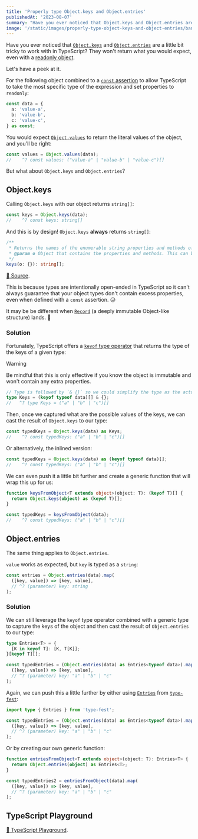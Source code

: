 ```yaml
---
title: 'Properly type Object.keys and Object.entries'
publishedAt: '2023-08-07'
summary: "Have you ever noticed that Object.keys and Object.entries are a little bit tricky to work with in TypeScript? They won't return what you would expect. Here's how to properly type them."
image: '/static/images/properly-type-object-keys-and-object-entries/banner.png'
---
```


Have you ever noticed that [`Object.keys`](https://developer.mozilla.org/docs/Web/JavaScript/Reference/Global_Objects/Object/keys) and [`Object.entries`](https://developer.mozilla.org/docs/Web/JavaScript/Reference/Global_Objects/Object/entries) are a little bit tricky to work with in TypeScript? They won't return what you would expect, even with a [readonly object](https://www.typescriptlang.org/docs/handbook/utility-types.html#readonlytype).

Let's have a peek at it.

For the following object combined to a [`const` assertion](https://www.typescriptlang.org/docs/handbook/release-notes/typescript-3-4.html#const-assertions) to allow TypeScript to take the most specific type of the expression and set properties to `readonly`:

```typescript
const data = {
  a: 'value-a',
  b: 'value-b',
  c: 'value-c',
} as const;
```

You would expect [`Object.values`](https://developer.mozilla.org/docs/Web/JavaScript/Reference/Global_Objects/Object/values) to return the literal values of the object, and you'll be right:

```typescript
const values = Object.values(data);
//    ^? const values: ("value-a" | "value-b" | "value-c")[]
```

But what about `Object.keys` and `Object.entries`?

## Object.keys

Calling `Object.keys` with our object returns `string[]`:

```typescript
const keys = Object.keys(data);
//    ^? const keys: string[]
```

And this is by design! `Object.keys` **always** returns `string[]`:

```typescript
/**
 * Returns the names of the enumerable string properties and methods of an object.
 * @param o Object that contains the properties and methods. This can be an object that you created or an existing Document Object Model (DOM) object.
 */
keys(o: {}): string[];
```

[🔗 Source](https://github.com/microsoft/TypeScript/blob/36ac4eb700ce596033762b821545753753d13444/src/lib/es2015.core.d.ts#L301-L305).

This is because types are intentionally open-ended in TypeScript so it can't always guarantee that your object types don't contain excess properties, even when defined with a `const` assertion. 😥

It may be be different when [`Record`](https://github.com/tc39/proposal-record-tuple) (a deeply immutable Object-like structure) lands. 🤞

### Solution

Fortunately, TypeScript offers a [`keyof` type operator](https://www.typescriptlang.org/docs/handbook/2/keyof-types.html) that returns the type of the keys of a given type:

> [!WARNING]
> Be mindful that this is only effective if you know the object is immutable and won't contain any extra properties.

```typescript
// Type is followed by `& {}` so we could simplify the type as the actual content rather than just displaying `Keys`
type Keys = (keyof typeof data)[] & {};
//   ^? type Keys = ("a" | "b" | "c")[]
```

Then, once we captured what are the possible values of the keys, we can cast the result of `Object.keys` to our type:

```typescript
const typedKeys = Object.keys(data) as Keys;
//    ^? const typedKeys: ("a" | "b" | "c")[]
```

Or alternatively, the inlined version:

```typescript
const typedKeys = Object.keys(data) as (keyof typeof data)[];
//    ^? const typedKeys: ("a" | "b" | "c")[]
```

We can even push it a little bit further and create a generic function that will wrap this up for us:

```typescript
function keysFromObject<T extends object>(object: T): (keyof T)[] {
  return Object.keys(object) as (keyof T)[];
}

const typedKeys = keysFromObject(data);
//    ^? const typedKeys: ("a" | "b" | "c")[]
```

## Object.entries

The same thing applies to `Object.entries`.

`value` works as expected, but `key` is typed as a `string`:

```typescript
const entries = Object.entries(data).map(
  ([key, value]) => [key, value],
  // ^? (parameter) key: string
);
```

### Solution

We can still leverage the `keyof` type operator combined with a generic type to capture the keys of the object and then cast the result of `Object.entries` to our type:

```typescript
type Entries<T> = {
  [K in keyof T]: [K, T[K]];
}[keyof T][];

const typedEntries = (Object.entries(data) as Entries<typeof data>).map(
  ([key, value]) => [key, value],
  // ^? (parameter) key: "a" | "b" | "c"
);
```

Again, we can push this a little further by either using [`Entries`](https://github.com/sindresorhus/type-fest/blob/main/source/entries.d.ts) from [`type-fest`](https://github.com/sindresorhus/type-fest):

```typescript
import type { Entries } from 'type-fest';

const typedEntries = (Object.entries(data) as Entries<typeof data>).map(
  ([key, value]) => [key, value],
  // ^? (parameter) key: "a" | "b" | "c"
);
```

Or by creating our own generic function:

```typescript
function entriesFromObject<T extends object>(object: T): Entries<T> {
  return Object.entries(object) as Entries<T>;
}

const typedEntries2 = entriesFromObject(data).map(
  ([key, value]) => [key, value],
  // ^? (parameter) key: "a" | "b" | "c"
);
```

## TypeScript Playground

[🔗 TypeScript Playground](https://www.typescriptlang.org/play?ssl=63&ssc=3&pln=56&pc=1#code/MYewdgzgLgBAJgQygmBeGBvAUDGCBcMA5AG4IA2ArgKYC0CRANDjAEaGkU22tMvAcyVOsD4BfPBBihIUANxYsAegBUKnCpgB5VgCtqwKADohNCBqWKZ0GKepT0O-YZNd7ACkTIAlAqVLcXAA9AH5FVU0NbT0DYwBragBPKQsrcBsE5LRo53ikiE8kBF9lAMDQ8ICAFUSAB2oYAEspADMQcnIQAHdqODZEmAADADJMMUGYCBAYHukQSnI+iEaAW1ryRpaBqAALBqg6hoQpXaPDSgo5sChqa5gAJyQ9+5hdhDAYXUobOGb1hESjTAAHMhgBpfKDLAHeowCFZdDuTIgFqvQ4o+BFbwAbQAujBRhgxH4yjAKlhrLAYb14Q4crEjJkCl5ipI4fkSYEyWEKekqYc4LSAEzZJwMpmFHxspFJDHUjEsnG4znlHktShgQyNcAwJkAMXuIBWYsMAB4qjBqAAPG5gOBSEAxQwAPncjtyhCq3kIMsSGK9eMwLHu1CglHuHxNeWSbqdUG80uRqIDyqwYjSsjR9UF+QAzNl9YbjXHJcUVcEeREolGjLcoPdGvZUrzM3WG-ZRXHa9d28ysUYVghau4WO5sZlGLY3LiE6hnTAxxOp8IZyx-NysCVoYcYABRHuNiDm+fobC4bFgpofJMwKq4wgXydVC+41Nicey5O4vEKFs2alwPu9aHtk7g1m2h6lgmxx7ge9imvKqIss63gDkOI64IuSSTnYM5oPOWGJDh07eGuAQVFu6qalA2ofBB9gGkaUbmpaNq3PaMDurErpcYYnrerBwHwVU85ng8obhpGXb0QUvHxmyQG9seCjpn+-LZoph4iugMmMcWuRQWhw6jh+RHLjQeFzgupnESupG4OuFEKEAA).
